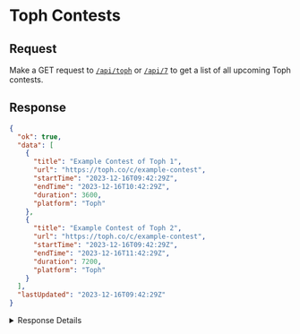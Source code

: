 # Toph Contests

## Request

Make a GET request to [`/api/toph`](https://contest-hive.vercel.app/api/toph) or [`/api/7`](https://contest-hive.vercel.app/api/7) to get a list of all upcoming Toph contests.

## Response

```json copy
{
  "ok": true,
  "data": [
    {
      "title": "Example Contest of Toph 1",
      "url": "https://toph.co/c/example-contest",
      "startTime": "2023-12-16T09:42:29Z",
      "endTime": "2023-12-16T10:42:29Z",
      "duration": 3600,
      "platform": "Toph"
    },
    {
      "title": "Example Contest of Toph 2",
      "url": "https://toph.co/c/example-contest",
      "startTime": "2023-12-16T09:42:29Z",
      "endTime": "2023-12-16T11:42:29Z",
      "duration": 7200,
      "platform": "Toph"
    }
  ],
  "lastUpdated": "2023-12-16T09:42:29Z"
}
```

<details>
    <summary>Response Details</summary>

| Property    | Type   | Description                                        |
| ----------- | ------ | -------------------------------------------------- |
| ok          | bool   | Whether the request was successful - true or false |
| data        | array  | Data returned from the API (list of contests)      |
| title       | string | Title of the contest                               |
| url         | string | Url of the contest                                 |
| startTime   | string | Start time of the contest in UTC ISO 8601 format   |
| endTime     | string | End time of the contest in UTC ISO 8601 format     |
| duration    | int    | Duration of the contest in seconds                 |
| lastUpdated | string | Last time the data was updated                     |

</details>
